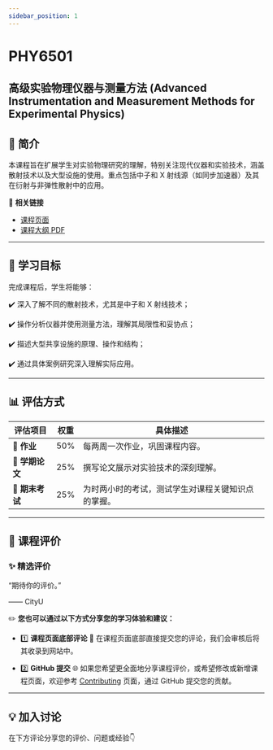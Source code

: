 ```yaml
---
sidebar_position: 1
---
```


# PHY6501
## 高级实验物理仪器与测量方法 (Advanced Instrumentation and Measurement Methods for Experimental Physics)

## **📘 简介**
本课程旨在扩展学生对实验物理研究的理解，特别关注现代仪器和实验技术，涵盖散射技术以及大型设施的使用。重点包括中子和 X 射线源（如同步加速器）及其在衍射与非弹性散射中的应用。

🔗 **相关链接**
- [课程页面](https://www.cityu.edu.hk/catalogue/pg/202425/course/PHY6501.htm)
- [课程大纲 PDF](https://www.cityu.edu.hk/catalogue/pg/202425/course/PHY6501.pdf)

---

## **🎯 学习目标**

完成课程后，学生将能够：

✔️ 深入了解不同的散射技术，尤其是中子和 X 射线技术；

✔️ 操作分析仪器并使用测量方法，理解其局限性和妥协点；

✔️ 描述大型共享设施的原理、操作和结构；

✔️ 通过具体案例研究深入理解实际应用。

---

## **📊 评估方式**

| **评估项目**       | **权重** | **具体描述**                                                                                       |
|-------------------|---------|---------------------------------------------------------------------------------------------------|
| **📂 作业**        | 50%      | 每两周一次作业，巩固课程内容。                                                                      |
| **📂 学期论文**     | 25%      | 撰写论文展示对实验技术的深刻理解。                                                                    |
| **📝 期末考试**    | 25%      | 为时两小时的考试，测试学生对课程关键知识点的掌握。                                                     |

---

## **💬 课程评价**

### ✨ **精选评价**
<div className={commentStyles.commentBox}>
    <p className={commentStyles.commentText}>
        “期待你的评价。”
    </p>
    <p className={commentStyles.commentAuthor}>—— CityU</p>
</div>

✏️ **您也可以通过以下方式分享您的学习体验和建议：**

- 1️⃣ **课程页面底部评论**
💬 在课程页面底部直接提交您的评论，我们会审核后将其收录到网站中。

- 2️⃣ **GitHub 提交**
🌐 如果您希望更全面地分享课程评价，或希望修改或新增课程页面，欢迎参考 [Contributing](https://penjc.github.io/cityU-navigator/contributing) 页面，通过 GitHub 提交您的贡献。

---

## **💡 加入讨论**

在下方评论分享您的评价、问题或经验👇
<Utterances />
